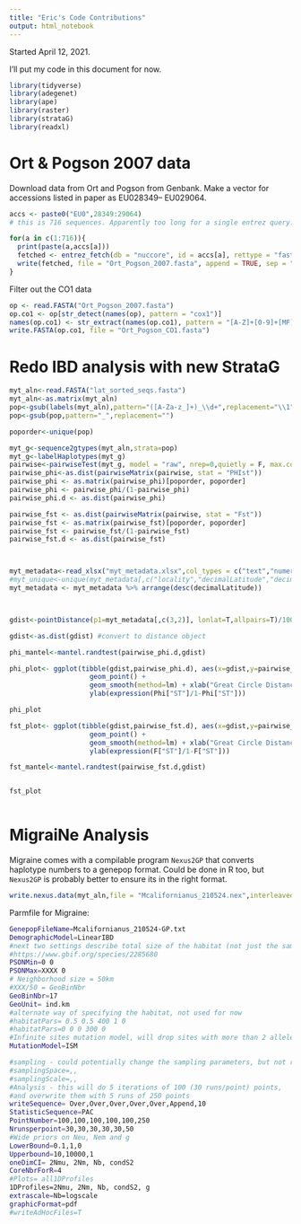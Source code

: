 ```yaml
---
title: "Eric's Code Contributions"
output: html_notebook
---
```


Started April 12, 2021.

I'll put my code in this document for now.

```r
library(tidyverse)
library(adegenet)
library(ape)
library(raster)
library(strataG)
library(readxl)
```

# Ort & Pogson 2007 data

Download data from Ort and Pogson from Genbank. Make a vector for accessions listed in paper as EU028349– EU029064.

```r

accs <- paste0("EU0",28349:29064)
# this is 716 sequences. Apparently too long for a single entrez query. Will do it as a for loop instead.

for(a in c(1:716)){
  print(paste(a,accs[a]))
  fetched <- entrez_fetch(db = "nuccore", id = accs[a], rettype = "fasta")
  write(fetched, file = "Ort_Pogson_2007.fasta", append = TRUE, sep = "\t")
}

```

Filter out the CO1 data

```r

op <- read.FASTA("Ort_Pogson_2007.fasta")
op.co1 <- op[str_detect(names(op), pattern = "cox1")]
names(op.co1) <- str_extract(names(op.co1), pattern = "[A-Z]+[0-9]+[MF]")
write.FASTA(op.co1, file = "Ort_Pogson_CO1.fasta")
```

# Redo IBD analysis with new StrataG

```r
myt_aln<-read.FASTA("lat_sorted_seqs.fasta")
myt_aln<-as.matrix(myt_aln)
pop<-gsub(labels(myt_aln),pattern="([A-Za-z_]+)_\\d+",replacement="\\1")
pop<-gsub(pop,pattern="_",replacement="")

poporder<-unique(pop)

myt_g<-sequence2gtypes(myt_aln,strata=pop)
myt_g<-labelHaplotypes(myt_g)
pairwise<-pairwiseTest(myt_g, model = "raw", nrep=0,quietly = F, max.cores=4)
pairwise_phi<-as.dist(pairwiseMatrix(pairwise, stat = "PHIst"))
pairwise_phi <- as.matrix(pairwise_phi)[poporder, poporder]
pairwise_phi <- pairwise_phi/(1-pairwise_phi)
pairwise_phi.d <- as.dist(pairwise_phi)

pairwise_fst <- as.dist(pairwiseMatrix(pairwise, stat = "Fst"))
pairwise_fst <- as.matrix(pairwise_fst)[poporder, poporder]
pairwise_fst <- pairwise_fst/(1-pairwise_fst)
pairwise_fst.d <- as.dist(pairwise_fst)



myt_metadata<-read_xlsx("myt_metadata.xlsx",col_types = c("text","numeric","numeric"))
#myt_unique<-unique(myt_metadata[,c("locality","decimalLatitude","decimalLongitude")]) #pull out just locality and lat/longs, and get unique values
myt_metadata <- myt_metadata %>% arrange(desc(decimalLatitude))



gdist<-pointDistance(p1=myt_metadata[,c(3,2)], lonlat=T,allpairs=T)/1000 #measure great circle distance between points in kilometers

gdist<-as.dist(gdist) #convert to distance object

phi_mantel<-mantel.randtest(pairwise_phi.d,gdist)

phi_plot<- ggplot(tibble(gdist,pairwise_phi.d), aes(x=gdist,y=pairwise_phi.d)) + 
                    geom_point() + 
                    geom_smooth(method=lm) + xlab("Great Circle Distance(km)") +
                    ylab(expression(Phi["ST"]/1-Phi["ST"]))

phi_plot

fst_plot<- ggplot(tibble(gdist,pairwise_fst.d), aes(x=gdist,y=pairwise_fst.d)) + 
                    geom_point() + 
                    geom_smooth(method=lm) + xlab("Great Circle Distance(km)") +
                    ylab(expression(F["ST"]/1-F["ST"]))

fst_mantel<-mantel.randtest(pairwise_fst.d,gdist)


fst_plot



```

# MigraiNe Analysis

Migraine comes with a compilable program `Nexus2GP` that converts haplotype numbers to a genepop format. Could be done in R too, but `Nexus2GP` is probably better to ensure its in the right format.

```r

write.nexus.data(myt_aln,file = "Mcalifornianus_210524.nex",interleaved=F)

```

Parmfile for Migraine:

```bash

GenepopFileName=Mcalifornianus_210524-GP.txt
DemographicModel=LinearIBD
#next two settings describe total size of the habitat (not just the sampled area), 
#https://www.gbif.org/species/2285680
PSONMin=0 0
PSONMax=XXXX 0
# Neighborhood size = 50km
#XXX/50 = GeoBinNbr
GeoBinNbr=17
GeoUnit= ind.km
#alternate way of specifying the habitat, not used for now
#habitatPars= 0.5 0.5 400 1 0
#habitatPars=0 0 0 300 0
#Infinite sites mutation model, will drop sites with more than 2 alleles
MutationModel=ISM

#sampling - could potentially change the sampling parameters, but not right now
#samplingSpace=,,
#samplingScale=,,
#Analysis - this will do 5 iterations of 100 (30 runs/point) points, 
#and overwrite them with 5 runs of 250 points
writeSequence= Over,Over,Over,Over,Over,Append,10
StatisticSequence=PAC
PointNumber=100,100,100,100,100,250
Nrunsperpoint=30,30,30,30,30,50
#Wide priors on Neu, Nem and g 
LowerBound=0.1,1,0
Upperbound=10,10000,1
oneDimCI= 2Nmu, 2Nm, Nb, condS2
CoreNbrForR=4
#Plots= all1DProfiles
1DProfiles=2Nmu, 2Nm, Nb, condS2, g
extrascale=Nb=logscale
graphicFormat=pdf
#writeAdHocFiles=T
```